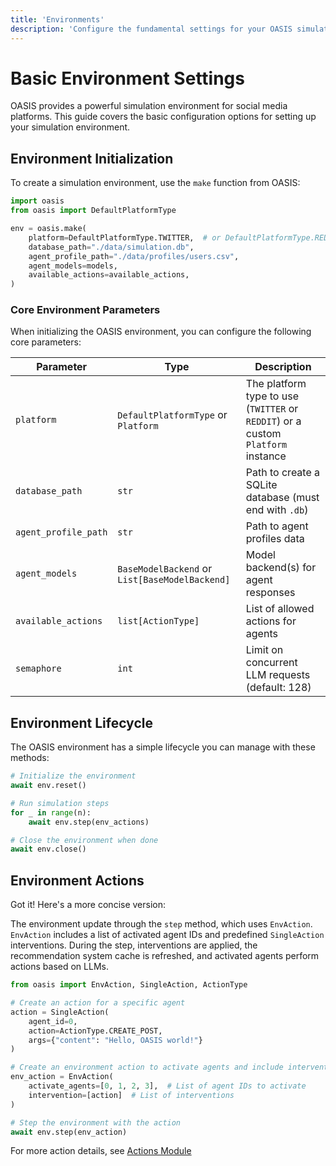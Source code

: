 ```yaml
---
title: 'Environments'
description: 'Configure the fundamental settings for your OASIS simulation environment'
---
```


# Basic Environment Settings

OASIS provides a powerful simulation environment for social media platforms. This guide covers the basic configuration options for setting up your simulation environment.

## Environment Initialization

To create a simulation environment, use the `make` function from OASIS:

```python
import oasis
from oasis import DefaultPlatformType

env = oasis.make(
    platform=DefaultPlatformType.TWITTER,  # or DefaultPlatformType.REDDIT
    database_path="./data/simulation.db",
    agent_profile_path="./data/profiles/users.csv",
    agent_models=models,
    available_actions=available_actions,
)
```

### Core Environment Parameters

When initializing the OASIS environment, you can configure the following core parameters:

| Parameter | Type | Description |
|-----------|------|-------------|
| `platform` | `DefaultPlatformType` or `Platform` | The platform type to use (`TWITTER` or `REDDIT`) or a custom `Platform` instance |
| `database_path` | `str` | Path to create a SQLite database (must end with `.db`) |
| `agent_profile_path` | `str` | Path to agent profiles data |
| `agent_models` | `BaseModelBackend` or `List[BaseModelBackend]` | Model backend(s) for agent responses |
| `available_actions` | `list[ActionType]` | List of allowed actions for agents |
| `semaphore` | `int` | Limit on concurrent LLM requests (default: 128) |


## Environment Lifecycle

The OASIS environment has a simple lifecycle you can manage with these methods:

```python
# Initialize the environment
await env.reset()

# Run simulation steps
for _ in range(n):
    await env.step(env_actions)

# Close the environment when done
await env.close()
```

## Environment Actions

Got it! Here's a more concise version:

The environment update through the `step` method, which uses `EnvAction`. 
`EnvAction` includes a list of activated agent IDs and predefined `SingleAction` interventions. During the step, interventions are applied, the recommendation system cache is refreshed, and activated agents perform actions based on LLMs.

```python
from oasis import EnvAction, SingleAction, ActionType

# Create an action for a specific agent
action = SingleAction(
    agent_id=0,
    action=ActionType.CREATE_POST,
    args={"content": "Hello, OASIS world!"}
)

# Create an environment action to activate agents and include interventions
env_action = EnvAction(
    activate_agents=[0, 1, 2, 3],  # List of agent IDs to activate
    intervention=[action]  # List of interventions
)

# Step the environment with the action
await env.step(env_action)
```

For more action details, see [Actions Module](key_modules/actions)
